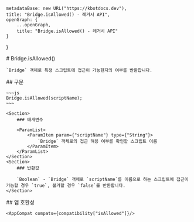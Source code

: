 
    metadataBase: new URL("https://kbotdocs.dev"),
    title: "Bridge.isAllowed() - 레거시 API",
    openGraph: {
        ...openGraph,
        title: "Bridge.isAllowed() - 레거시 API"
    }
}

<Section>
    # Bridge.isAllowed()

    `Bridge` 객체로 특정 스크립트에 접근이 가능한지의 여부를 반환합니다.
</Section>
<Section>
    ## 구문

    ~~~js
    Bridge.isAllowed(scriptName);
    ~~~

    <Section>
        ### 매개변수

        <ParamList>
            <ParamItem param={"scriptName"} type={"String"}>
                `Bridge` 객체로의 접근 혀용 여부를 확인할 스크립트 이름
            </ParamItem>
        </ParamList>
    </Section>
    <Section>
        ### 반환값

        `Boolean` - `Bridge` 객체로 `scriptName`를 이름으로 하는 스크립트에 접근이 가능할 경우 `true`, 불가할 경우 `false`를 반환합니다.
    </Section>
</Section>
<Section>
    ## 앱 호환성

    <AppCompat compats={compatibility["isAllowed"]}/>
</Section>